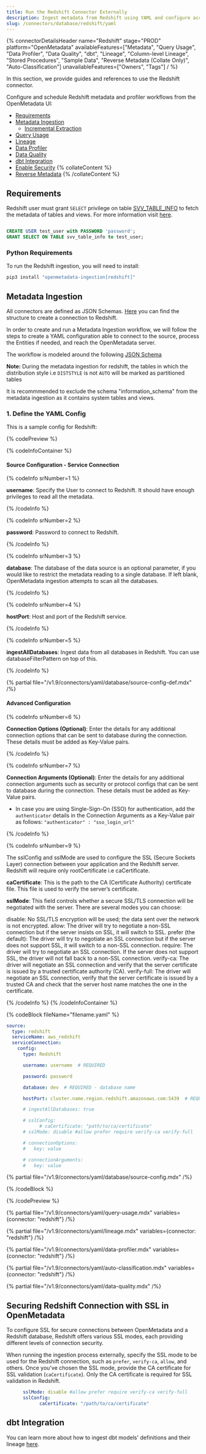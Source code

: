 ```yaml
---
title: Run the Redshift Connector Externally
description: Ingest metadata from Redshift using YAML and configure access, profiling, and lineage extraction.
slug: /connectors/database/redshift/yaml
---
```









{% connectorDetailsHeader
name="Redshift"
stage="PROD"
platform="OpenMetadata"
availableFeatures=["Metadata", "Query Usage", "Data Profiler", "Data Quality", "dbt", "Lineage", "Column-level Lineage", "Stored Procedures", "Sample Data", "Reverse Metadata (Collate Only)", "Auto-Classification"]
unavailableFeatures=["Owners", "Tags"]
/ %}

In this section, we provide guides and references to use the Redshift connector.

Configure and schedule Redshift metadata and profiler workflows from the OpenMetadata UI:

- [Requirements](#requirements)
- [Metadata Ingestion](#metadata-ingestion)
    - [Incremental Extraction](/connectors/ingestion/workflows/metadata/incremental-extraction/redshift)
- [Query Usage](#query-usage)
- [Lineage](#lineage)
- [Data Profiler](#data-profiler)
- [Data Quality](#data-quality)
- [dbt Integration](#dbt-integration)
- [Enable Security](#securing-redshift-connection-with-ssl-in-openmetadata)
{% collateContent %}
- [Reverse Metadata](/applications/reverse-metadata)
{% /collateContent %}

<ExternalIngestionDeployment />

## Requirements

Redshift user must grant `SELECT` privilege on table [SVV_TABLE_INFO](https://docs.aws.amazon.com/redshift/latest/dg/r_SVV_TABLE_INFO.html) to fetch the metadata of tables and views. For more information visit [here](https://docs.aws.amazon.com/redshift/latest/dg/c_visibility-of-data.html).

```sql

CREATE USER test_user with PASSWORD 'password';
GRANT SELECT ON TABLE svv_table_info to test_user;

```

### Python Requirements

<PythonRequirements />

To run the Redshift ingestion, you will need to install:

```bash
pip3 install "openmetadata-ingestion[redshift]"
```

## Metadata Ingestion

All connectors are defined as JSON Schemas.
[Here](https://github.com/open-metadata/OpenMetadata/blob/main/openmetadata-spec/src/main/resources/json/schema/entity/services/connections/database/redshiftConnection.json)
you can find the structure to create a connection to Redshift.

In order to create and run a Metadata Ingestion workflow, we will follow
the steps to create a YAML configuration able to connect to the source,
process the Entities if needed, and reach the OpenMetadata server.

The workflow is modeled around the following
[JSON Schema](https://github.com/open-metadata/OpenMetadata/blob/main/openmetadata-spec/src/main/resources/json/schema/metadataIngestion/workflow.json)


**Note:** During the metadata ingestion for redshift, the tables in which the distribution style i.e `DISTSTYLE` is not `AUTO` will be marked as partitioned tables

It is recommmended to exclude the schema "information_schema" from the metadata ingestion as it contains system tables and views.

### 1. Define the YAML Config

This is a sample config for Redshift:

{% codePreview %}

{% codeInfoContainer %}

#### Source Configuration - Service Connection

{% codeInfo srNumber=1 %}

**username**: Specify the User to connect to Redshift. It should have enough privileges to read all the metadata.

{% /codeInfo %}

{% codeInfo srNumber=2 %}

**password**: Password to connect to Redshift.

{% /codeInfo %}

{% codeInfo srNumber=3 %}

**database**: The database of the data source is an optional parameter, if you would like to restrict the metadata reading to a single database. If left blank, OpenMetadata ingestion attempts to scan all the databases.

{% /codeInfo %}

{% codeInfo srNumber=4 %}

**hostPort**: Host and port of the Redshift service.

{% /codeInfo %}

{% codeInfo srNumber=5 %}

**ingestAllDatabases**: Ingest data from all databases in Redshift. You can use databaseFilterPattern on top of this.

{% /codeInfo %}



{% partial file="/v1.9/connectors/yaml/database/source-config-def.mdx" /%}

<IngestionSinkDef />

<WorkflowConfigDef />

#### Advanced Configuration

{% codeInfo srNumber=6 %}

**Connection Options (Optional)**: Enter the details for any additional connection options that can be sent to database during the connection. These details must be added as Key-Value pairs.

{% /codeInfo %}

{% codeInfo srNumber=7 %}

**Connection Arguments (Optional)**: Enter the details for any additional connection arguments such as security or protocol configs that can be sent to database during the connection. These details must be added as Key-Value pairs.

- In case you are using Single-Sign-On (SSO) for authentication, add the `authenticator` details in the Connection Arguments as a Key-Value pair as follows: `"authenticator" : "sso_login_url"`

{% /codeInfo %}



{% codeInfo srNumber=9 %}

The sslConfig and sslMode are used to configure the SSL (Secure Sockets Layer) connection between your application and the Redshift server. Redshift will require only rootCertificate i.e caCertificate.

**caCertificate**: This is the path to the CA (Certificate Authority) certificate file. This file is used to verify the server’s certificate.

**sslMode**: This field controls whether a secure SSL/TLS connection will be negotiated with the server. There are several modes you can choose:

disable: No SSL/TLS encryption will be used; the data sent over the network is not encrypted.
allow: The driver will try to negotiate a non-SSL connection but if the server insists on SSL, it will switch to SSL.
prefer (the default): The driver will try to negotiate an SSL connection but if the server does not support SSL, it will switch to a non-SSL connection.
require: The driver will try to negotiate an SSL connection. If the server does not support SSL, the driver will not fall back to a non-SSL connection.
verify-ca: The driver will negotiate an SSL connection and verify that the server certificate is issued by a trusted certificate authority (CA).
verify-full: The driver will negotiate an SSL connection, verify that the server certificate is issued by a trusted CA and check that the server host name matches the one in the certificate.


{% /codeInfo %}
{% /codeInfoContainer %}


{% codeBlock fileName="filename.yaml" %}

```yaml {% isCodeBlock=true %}
source:
  type: redshift
  serviceName: aws_redshift
  serviceConnection:
    config:
      type: Redshift
```
```yaml {% srNumber=1 %}
      username: username  # REQUIRED
```
```yaml {% srNumber=2 %}
      password: password
```
```yaml {% srNumber=3 %}
      database: dev  # REQUIRED - database name
```
```yaml {% srNumber=4 %}
      hostPort: cluster.name.region.redshift.amazonaws.com:5439  # REQUIRED - format: host:port
```
```yaml {% srNumber=5 %}
      # ingestAllDatabases: true
```
```yaml {% srNumber=9 %}
      # sslConfig:
            # caCertificate: "path/to/ca/certificate"
      # sslMode: disable #allow prefer require verify-ca verify-full
```
```yaml {% srNumber=6 %}
      # connectionOptions:
      #   key: value
```
```yaml {% srNumber=7 %}
      # connectionArguments:
      #   key: value
```

{% partial file="/v1.9/connectors/yaml/database/source-config.mdx" /%}

<IngestionSink />

<WorkflowConfig />

{% /codeBlock %}

{% /codePreview %}

<IngestionCli />


{% partial file="/v1.9/connectors/yaml/query-usage.mdx" variables={connector: "redshift"} /%}

{% partial file="/v1.9/connectors/yaml/lineage.mdx" variables={connector: "redshift"} /%}

{% partial file="/v1.9/connectors/yaml/data-profiler.mdx" variables={connector: "redshift"} /%}

{% partial file="/v1.9/connectors/yaml/auto-classification.mdx" variables={connector: "redshift"} /%}

{% partial file="/v1.9/connectors/yaml/data-quality.mdx" /%}

## Securing Redshift Connection with SSL in OpenMetadata

To configure SSL for secure connections between OpenMetadata and a Redshift database, Redshift offers various SSL modes, each providing different levels of connection security.

When running the ingestion process externally, specify the SSL mode to be used for the Redshift connection, such as `prefer`, `verify-ca`, `allow`, and others. Once you've chosen the SSL mode, provide the CA certificate for SSL validation (`caCertificate`). Only the CA certificate is required for SSL validation in Redshift.

```yaml
      sslMode: disable #allow prefer require verify-ca verify-full
      sslConfig:
            caCertificate: "/path/to/ca/certificate" 
```

## dbt Integration

You can learn more about how to ingest dbt models' definitions and their lineage [here](/connectors/ingestion/workflows/dbt).



